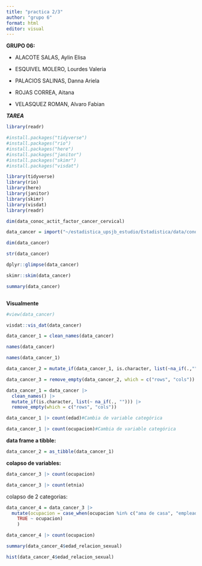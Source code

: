 ---
title: "practica 2/3"
author: "grupo 6"
format: html
editor: visual
---

**GRUPO 06:**\

-   ALACOTE SALAS, Aylin Elisa

-   ESQUIVEL MOLERO, Lourdes Valeria

-   PALACIOS SALINAS, Danna Ariela

-   ROJAS CORREA, Aitana

-   VELASQUEZ ROMAN, Alvaro Fabian

***TAREA***

```{r}
library(readr)
```

```{r}
#install.packages("tidyverse")
#install.packages("rio")
#install.packages("here")
#install.packages("janitor")
#install.packages("skimr")
#install.packages("visdat")
```

```{r}
library(tidyverse)
library(rio)
library(here)
library(janitor)
library(skimr) 
library(visdat)
library(readr)
```

```{r}
dim(data_conoc_actit_factor_cancer_cervical)
```

```{r}
data_cancer = import("~/estadistica_upsjb_estudio/Estadistica/data/conoc_actit_factor_cancer_cervical.csv")
```

```{r}
dim(data_cancer)
```

```{r}
str(data_cancer)
```

```{r}
dplyr::glimpse(data_cancer)
```

```{r}
skimr::skim(data_cancer)
```

```{r}
summary(data_cancer)
```

```{r}

```

**Visualmente**

```{r}
#view(data_cancer)
```

```{r}
visdat::vis_dat(data_cancer)
```

```{r}
data_cancer_1 = clean_names(data_cancer)
```

```{r}
names(data_cancer)
```

```{r}
names(data_cancer_1)
```

```{r}
data_cancer_2 = mutate_if(data_cancer_1, is.character, list(~na_if(.,"")))
```

```{r}
data_cancer_3 = remove_empty(data_cancer_2, which = c("rows", "cols"))
```

```{r}
data_cancer_1 = data_cancer |> 
  clean_names() |> 
  mutate_if(is.character, list(~ na_if(., ""))) |> 
  remove_empty(which = c("rows", "cols"))
```

```{r}
data_cancer_1 |> count(edad)#Cambia de variable categórica
```

```{r}
data_cancer_1 |> count(ocupacion)#Cambia de variable categórica
```

**data frame a tibble:**

```{r}
data_cancer_2 = as_tibble(data_cancer_1)
```

**colapso de variables:**

```{r}
data_cancer_3 |> count(ocupacion)
```

```{r}
data_cancer_3 |> count(etnia)
```

colapso de 2 categorias:

```{r}
data_cancer_4 = data_cancer_3 |> 
  mutate(ocupacion = case_when(ocupacion %in% c("ama de casa", "empleada") ~ "ama de casa-empleada",ocupacion %in% c("estudiante", "otro", "sin empleo") ~ "otras ocupaciones",
    TRUE ~ ocupacion)
    )
```

```{r}
data_cancer_4 |> count(ocupacion)
```

```{r}
summary(data_cancer_4$edad_relacion_sexual)
```

```{r}
hist(data_cancer_4$edad_relacion_sexual)
```

## 
